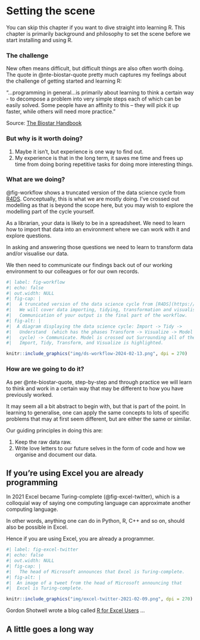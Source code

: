 # Setting the scene {#sec-setting-the-scene}

::: {#chapter-01-summary .callout-important .unnumbered title="Summary" appearance="simple" icon="false"}
You can skip this chapter if you want to dive straight into learning R. This chapter is primarily background and philosophy to set the scene before we start installing and using R.
:::

### The challenge {#sec-the-challenge .unnumbered}

New often means difficult, but difficult things are also often worth doing. The quote in @nte-biostar-quote pretty much captures my feelings about the challenge of getting started and learning R:

::: {#nte-biostar-quote .callout-note title="Is programming hard to learn?" icon="false" appearence="minimal"}
"...programming in general...is primarily about learning to think a certain way - to decompose a problem into very simple steps each of which can be easily solved. Some people have an affinity to this -- they will pick it up faster, while others will need more practice."

Source: [The Biostar Handbook](https://www.biostarhandbook.com/index.html)
:::

### But why is it worth doing? {#sec-but-why-is-it-worth-doing .unnumbered}

1.  Maybe it isn't, but experience is one way to find out.
2.  My experience is that in the long term, it saves me time and frees up time from doing boring repetitive tasks for doing more interesting things.

### What are we doing? {#sec-what-are-we-doing .unnumbered}

@fig-workflow shows a truncated version of the data science cycle from [R4DS](https://r4ds.hadley.nz/whole-game). Conceptually, this is what we are mostly doing. I've crossed out modelling as that is beyond the scope here, but you may wish to explore the modelling part of the cycle yourself.

As a librarian, your data is likely to be in a spreadsheet. We need to learn how to import that data into an environment where we can work with it and explore questions.

In asking and answering those questions we need to learn to transform data and/or visualise our data.

We then need to communicate our findings back out of our working environment to our colleagues or for our own records.

```r
#| label: fig-workflow 
#| echo: false
#| out.width: NULL
#| fig-cap: |
#|   A truncated version of the data science cycle from [R4DS](https://r4ds.hadley.nz/whole-game).
#|   We will cover data importing, tidying, transformation and visualisation, but not modelling. 
#|   Communication of your output is the final part of the workflow.  
#| fig-alt: |
#|  A diagram displaying the data science cycle: Import -> Tidy ->
#|   Understand  (which has the phases Transform -> Visualize -> Model in a
#|   cycle) -> Communicate. Model is crossed out Surrounding all of these is Program 
#|   Import, Tidy, Transform, and Visualize is highlighted.

knitr::include_graphics("img/ds-workflow-2024-02-13.png", dpi = 270)
```

### How are we going to do it? {#sec-how-are-we-going-to-do-it .unnumbered}

As per @nte-biostar-quote, step-by-step and through practice we will learn to think and work in a certain way that may be different to how you have previously worked.

It may seem all a bit abstract to begin with, but that is part of the point. In learning to generalise, one can apply the same concepts to lots of specific problems that may at first seem different, but are either the same or similar.

Our guiding principles in doing this are:

1.  Keep the raw data raw.
2.  Write love letters to our future selves in the form of code and how we organise and document our data.

## If you're using Excel you are already programming {#sec-if-youre-using-excel-you-are-already-programming}

In 2021 Excel became Turing-complete (@fig-excel-twitter), which is a colloquial way of saying one computing language can approximate another computing language.

In other words, anything one can do in Python, R, C++ and so on, should also be possible in Excel.

Hence if you are using Excel, you are already a programmer.

```r
#| label: fig-excel-twitter 
#| echo: false
#| out.width: NULL
#| fig-cap: |
#|   The head of Microsoft announces that Excel is Turing-complete.
#| fig-alt: |
#|  An image of a tweet from the head of Microsoft announcing that 
#|  Excel is Turing-complete.

knitr::include_graphics("img/excel-twitter-2021-02-09.png", dpi = 270)
```

Gordon Shotwell wrote a blog called [R for Excel Users](https://blog.shotwell.ca/posts/2017-02-02-r-for-excel-users/index.html) ...

## A little goes a long way {#sec-a-little-goes-a-long-way}

<!--# Practioner-Programmer goes here -->
